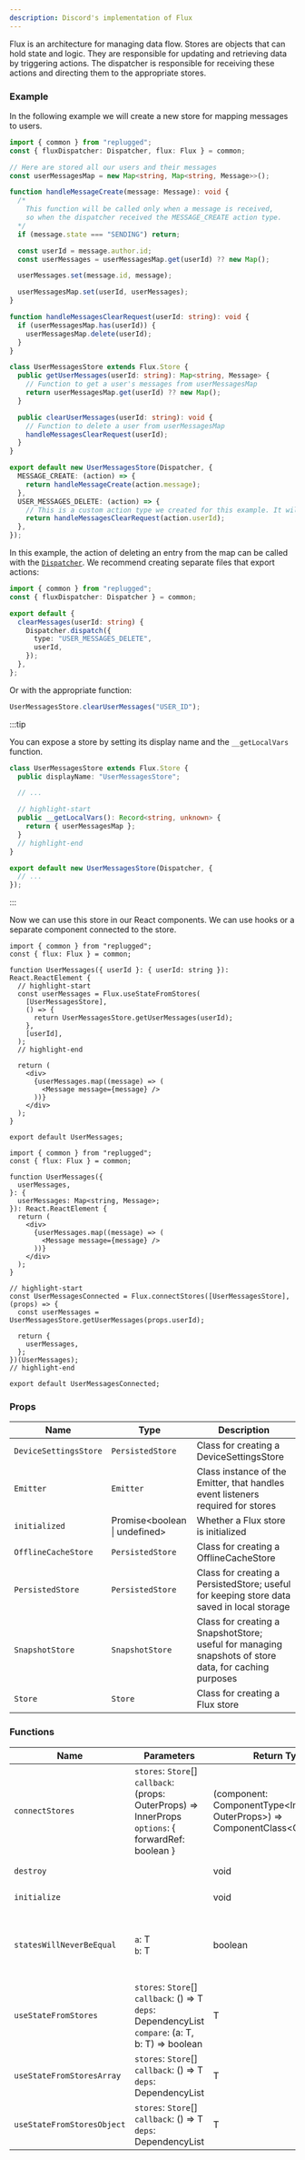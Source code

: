 ```yaml
---
description: Discord's implementation of Flux
---
```



<RequiredNotice />

Flux is an architecture for managing data flow. Stores are objects that can hold state and logic.
They are responsible for updating and retrieving data by triggering actions. The dispatcher is
responsible for receiving these actions and directing them to the appropriate stores.

### Example

In the following example we will create a new store for mapping messages to users.

```ts
import { common } from "replugged";
const { fluxDispatcher: Dispatcher, flux: Flux } = common;

// Here are stored all our users and their messages
const userMessagesMap = new Map<string, Map<string, Message>>();

function handleMessageCreate(message: Message): void {
  /*
    This function will be called only when a message is received,
    so when the dispatcher received the MESSAGE_CREATE action type.
  */
  if (message.state === "SENDING") return;

  const userId = message.author.id;
  const userMessages = userMessagesMap.get(userId) ?? new Map();

  userMessages.set(message.id, message);

  userMessagesMap.set(userId, userMessages);
}

function handleMessagesClearRequest(userId: string): void {
  if (userMessagesMap.has(userId)) {
    userMessagesMap.delete(userId);
  }
}

class UserMessagesStore extends Flux.Store {
  public getUserMessages(userId: string): Map<string, Message> {
    // Function to get a user's messages from userMessagesMap
    return userMessagesMap.get(userId) ?? new Map();
  }

  public clearUserMessages(userId: string): void {
    // Function to delete a user from userMessagesMap
    handleMessagesClearRequest(userId);
  }
}

export default new UserMessagesStore(Dispatcher, {
  MESSAGE_CREATE: (action) => {
    return handleMessageCreate(action.message);
  },
  USER_MESSAGES_DELETE: (action) => {
    // This is a custom action type we created for this example. It will delete a specific map entry (userId).
    return handleMessagesClearRequest(action.userId);
  },
});
```

In this example, the action of deleting an entry from the map can be called with the
[`Dispatcher`](./fluxDispatcher). We recommend creating separate files that export actions:

```ts
import { common } from "replugged";
const { fluxDispatcher: Dispatcher } = common;

export default {
  clearMessages(userId: string) {
    Dispatcher.dispatch({
      type: "USER_MESSAGES_DELETE",
      userId,
    });
  },
};
```

Or with the appropriate function:

```ts
UserMessagesStore.clearUserMessages("USER_ID");
```

:::tip

You can expose a store by setting its display name and the `__getLocalVars` function.

<!-- eslint-disable @typescript-eslint/naming-convention -->

```ts
class UserMessagesStore extends Flux.Store {
  public displayName: "UserMessagesStore";

  // ...

  // highlight-start
  public __getLocalVars(): Record<string, unknown> {
    return { userMessagesMap };
  }
  // highlight-end
}

export default new UserMessagesStore(Dispatcher, {
  // ...
});
```

:::

Now we can use this store in our React components. We can use hooks or a separate component
connected to the store.

<Tabs>
  <TabItem value="hooks" label="Hooks" default>

```tsx
import { common } from "replugged";
const { flux: Flux } = common;

function UserMessages({ userId }: { userId: string }): React.ReactElement {
  // highlight-start
  const userMessages = Flux.useStateFromStores(
    [UserMessagesStore],
    () => {
      return UserMessagesStore.getUserMessages(userId);
    },
    [userId],
  );
  // highlight-end

  return (
    <div>
      {userMessages.map((message) => (
        <Message message={message} />
      ))}
    </div>
  );
}

export default UserMessages;
```

  </TabItem>
  <TabItem value="connect" label="Connect">

```tsx
import { common } from "replugged";
const { flux: Flux } = common;

function UserMessages({
  userMessages,
}: {
  userMessages: Map<string, Message>;
}): React.ReactElement {
  return (
    <div>
      {userMessages.map((message) => (
        <Message message={message} />
      ))}
    </div>
  );
}

// highlight-start
const UserMessagesConnected = Flux.connectStores([UserMessagesStore], (props) => {
  const userMessages = UserMessagesStore.getUserMessages(props.userId);

  return {
    userMessages,
  };
})(UserMessages);
// highlight-end

export default UserMessagesConnected;
```

  </TabItem>
</Tabs>

### Props

| Name                  | Type                          | Description                                                                                           |
| --------------------- | ----------------------------- | ----------------------------------------------------------------------------------------------------- |
| `DeviceSettingsStore` | `PersistedStore`              | Class for creating a DeviceSettingsStore                                                              |
| `Emitter`             | `Emitter`                     | Class instance of the Emitter, that handles event listeners required for stores                       |
| `initialized`         | Promise<boolean \| undefined> | Whether a Flux store is initialized                                                                   |
| `OfflineCacheStore`   | `PersistedStore`              | Class for creating a OfflineCacheStore                                                                |
| `PersistedStore`      | `PersistedStore`              | Class for creating a PersistedStore; useful for keeping store data saved in local storage             |
| `SnapshotStore`       | `SnapshotStore`               | Class for creating a SnapshotStore; useful for managing snapshots of store data, for caching purposes |
| `Store`               | `Store`                       | Class for creating a Flux store                                                                       |

### Functions

| Name                       | Parameters                                                                                                                                       | Return Type                                                                        | Description                                                                                         |
| -------------------------- | ------------------------------------------------------------------------------------------------------------------------------------------------ | ---------------------------------------------------------------------------------- | --------------------------------------------------------------------------------------------------- |
| `connectStores`            | <Required /> `stores`: `Store`[] <br /> <Required /> `callback`: (props: OuterProps) => InnerProps <br /> `options`: { forwardRef: boolean }     | (component: ComponentType<InnerProps & OuterProps>) => ComponentClass<OuterProps\> | Connects a React component to Flux stores                                                           |
| `destroy`                  |                                                                                                                                                  | void                                                                               | Destroys all Flux store instances                                                                   |
| `initialize`               |                                                                                                                                                  | void                                                                               | Initializes a Flux store                                                                            |
| `statesWillNeverBeEqual`   | <Required /> `a`: T <br /> <Required /> `b`: T                                                                                                   | boolean                                                                            | Used as a comparator for the `useStateFromStores` hook to indicate that states will never be equal  |
| `useStateFromStores`       | <Required /> `stores`: `Store`[] <br /> <Required /> `callback`: () => T <br /> `deps`: DependencyList <br /> `compare`: (a: T, b: T) => boolean | T                                                                                  | Custom hook to keep a React component's state synchronized with the data retrieved from Flux stores |
| `useStateFromStoresArray`  | <Required /> `stores`: `Store`[] <br /> <Required /> `callback`: () => T <br /> `deps`: DependencyList                                           | T                                                                                  | `useStateFromStores` hook but with a comparator made for arrays                                     |
| `useStateFromStoresObject` | <Required /> `stores`: `Store`[] <br /> <Required /> `callback`: () => T <br /> `deps`: DependencyList                                           | T                                                                                  | `useStateFromStores` hook but with a comparator made for objects                                    |
